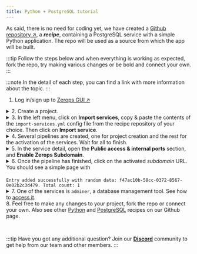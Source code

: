 ```yaml
---
title: Python + PostgreSQL tutorial
---
```



As said, there is no need for coding yet, we have created a [Github repository ↗](https://github.com/zeropsio/recipe-onboarding-python), a ***recipe***, containing a PostgreSQL service with a simple Python application. The repo will be used as a source from which the app will be built.

:::tip
Follow the steps below and when everything is working as expected, fork the repo, try making various changes or be bold and connect your own.
:::

:::note
In the detail of each step, you can find a link with more information about the topic.
:::

1. Log in/sign up to [Zerops GUI ↗](https://app.zerops.io)

<details>
  <summary>2. Create a project.</summary>
  <p>
  Learn more about <a href="/features/infrastructure#project">projects</a> in Zerops. See how to <a href="/python/how-to/create#create-a-project-description-file">import</a> a whole project into Zerops.
  </p>
</details>

<details>
  <summary>3. In the left menu, click on <b>Import services</b>, copy & paste the contents of the <code>import-services.yml</code> config file from the recipe repository of your choice. Then click on <b>Import service</b>.</summary>
  <p>
  Learn more about <a href="/features/infrastructure#services--containers">services</a> in Zerops and how to <a href="/python/how-to/create#add-python-service-to-an-existing-project">import a service</a> to an existing project.
  </p>
  <p>
  The yaml file includes a <code>buildFromGit</code> directive, which ensures a one-time build from Git repository source.
  See how to connect a <a href="/references/github-integration">Github</a> or <a href="/references/github-integration">Gitlab</a> repository to be able to trigger automatic builds & deploys.
  </p>
</details>

<details>
  <summary>4. Several pipelines are created, one for project creation and the rest for the activation of the services. Wait for all to finish.</summary>
  <p>
  Learn more about how the pipelines can be <a href="/python/how-to/trigger-pipeline">triggered</a> and about <a href="/python/how-to/build-process">build</a> and <a href="/python/how-to/deploy-process">deploy</a> processes of a Python application in Zerops.

  Learn more about how to access <a href="/python/how-to/logs#build-log">build log</a> of your Python service in Zerops.
  </p>
</details>

<details>
  <summary>5. In the service detail, open the <b>Public access & internal ports</b> section, and <b>Enable Zerops Subdomain</b>.</summary>
  <p>
  Learn more about how to <a href="/python/how-to/access">access</a> your Python service in Zerops.
  </p>
</details>

<details>
  <summary>6. Once the pipeline has finished, click on the activated <i>subdomain</i> URL. You should see a simple page with <br/><br/><code>Entry added successfully with random data: f47ac10b-58cc-0372-8567-0e02b2c3d479. Total count: 1</code></summary>
  <p>
  Congratulations! You have created your first application in Zerops, and we hope to see your own projects soon.

  For now, check out other features, such as <a href="/python/how-to/env-variables">environment variables</a>, <a href="/python/how-to/logs#runtime-log">runtime log</a> and <a href="/python/how-to/scaling">scaling</a>.
  </p>
</details>

<details>
  <summary>7. One of the services is <code>adminer</code>, a database management tool. See how to <a href="/postgresql/how-to/manage#how-to-access-adminer">access it</a>.</summary>
  <p>
  Learn more about how to <a href="/postgresql/how-to/manage#how-to-use-psql-cli-on-your-workstation">use <code>psql</code></a> command-line tool instead or how to <a href="/postgresql/how-to/export-import-data">import and export data</a> from your database.
  </p>
</details>
8. Feel free to make any changes to your project, fork the repo or connect your own. Also see other <a href="https://github.com/zeropsio?q=python&type=all&language=&sort=">Python</a> and <a href="https://github.com/zeropsio?q=postgresql&type=all&language=&sort=">PostgreSQL</a> recipes on our Github page.

<p>&nbsp;</p>

:::tip
Have you got any additional question? Join our **[Discord](https://discord.com/invite/WDvCZ54)** community to get help from our team and other members.
:::
